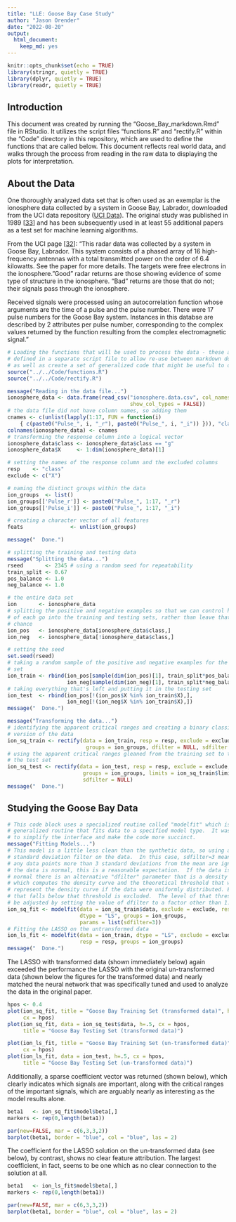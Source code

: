 ```yaml
---
title: "LLE: Goose Bay Case Study"
author: "Jason Orender"
date: "2022-08-20"
output: 
  html_document: 
    keep_md: yes
---
```


```r
knitr::opts_chunk$set(echo = TRUE)
library(stringr, quietly = TRUE)
library(dplyr, quietly = TRUE)
library(readr, quietly = TRUE)
```
## Introduction

This document was created by running the "Goose_Bay_markdown.Rmd" file in
RStudio. It utilizes the script files "functions.R" and "rectify.R" within the
"Code" directory in this repository, which are used to define the functions that
are called below.  This document reflects real world data, and walks through
the process from reading in the raw data to displaying the plots for
interpretation.

## About the Data

One thoroughly analyzed data set that is often used as an exemplar is the
ionosphere data collected by a system in Goose Bay, Labrador, downloaded from
the UCI data repository (<a href="http://archive.ics.uci.edu/ml/datasets/Ionosphere">UCI Data</a>). The original study was published in 1989 [<a href="https://www.jhuapl.edu/Content/techdigest/pdf/V10-N03/10-03-Sigillito_Class.pdf">33</a>] and has been subsequently used in at least 55 additional papers as a test set
for machine learning algorithms.

From the UCI page [<a href="http://archive.ics.uci.edu/ml/index.php">32</a>]:
"This radar data was collected by a system in Goose Bay, Labrador. This system
consists of a phased array of 16 high-frequency antennas with a total
transmitted power on the order of 6.4 kilowatts. See the paper for more details.
The targets were free electrons in the ionosphere. "Good" radar returns are
those showing evidence of some type of structure in the ionosphere. "Bad"
returns are those that do not; their signals pass through the ionosphere.

Received signals were processed using an autocorrelation function whose
arguments are the time of a pulse and the pulse number. There were 17 pulse
numbers for the Goose Bay system. Instances in this databse are described by 2
attributes per pulse number, corresponding to the complex values returned by the
function resulting from the complex electromagnetic signal."

```r
# Loading the functions that will be used to process the data - these are
# defined in a separate script file to allow re-use between markdown documents
# as well as create a set of generalized code that might be useful to others.
source("../../Code/functions.R")
source("../../Code/rectify.R")
```

```r
message("Reading in the data file...")
ionosphere_data <- data.frame(read_csv("ionosphere.data.csv", col_names = FALSE,
                                       show_col_types = FALSE))
# the data file did not have column names, so adding them
cnames <- c(unlist(lapply(1:17, FUN = function(i)
    { c(paste0("Pulse_", i, "_r"), paste0("Pulse_", i, "_i")) })), "class")
colnames(ionosphere_data) <- cnames
# transforming the response column into a logical vector
ionosphere_data$class <- ionosphere_data$class == "g"
ionosphere_data$X     <- 1:dim(ionosphere_data)[1]

# setting the names of the response column and the excluded columns
resp    <- "class"
exclude <- c("X")

# naming the distinct groups within the data
ion_groups  <- list()
ion_groups[['Pulse_r']] <- paste0("Pulse_", 1:17, "_r")
ion_groups[['Pulse_i']] <- paste0("Pulse_", 1:17, "_i")

# creating a character vector of all features
feats               <- unlist(ion_groups)

message("  Done.")

# splitting the training and testing data
message("Splitting the data...")
rseed       <- 2345 # using a random seed for repeatability
train_split <- 0.67
pos_balance <- 1.0
neg_balance <- 1.0

# the entire data set
ion       <- ionosphere_data
# splitting the positive and negative examples so that we can control how many
# of each go into the training and testing sets, rather than leave that to
# chance
ion_pos   <- ionosphere_data[ionosphere_data$class,]
ion_neg   <- ionosphere_data[!ionosphere_data$class,]

# setting the seed
set.seed(rseed)
# taking a random sample of the positive and negative examples for the training
# set
ion_train <- rbind(ion_pos[sample(dim(ion_pos)[1], train_split*pos_balance*dim(ion_pos)[1]),],
                   ion_neg[sample(dim(ion_neg)[1], train_split*neg_balance*dim(ion_neg)[1]),])
# taking everything that's left and putting it in the testing set
ion_test  <- rbind(ion_pos[!(ion_pos$X %in% ion_train$X),],
                   ion_neg[!(ion_neg$X %in% ion_train$X),])
message("  Done.")

message("Transforming the data...")
# identifying the apparent critical ranges and creating a binary classified
# version of the data
ion_sq_train <- rectify(data = ion_train, resp = resp, exclude = exclude,
                         groups = ion_groups, dfilter = NULL, sdfilter = NULL)
# using the apparent critical ranges gleaned from the training set to transform
# the test set
ion_sq_test <- rectify(data = ion_test, resp = resp, exclude = exclude,
                        groups = ion_groups, limits = ion_sq_train$limits,
                        sdfilter = NULL)
message("  Done.")

```

## Studying the Goose Bay Data

```r
# This code block uses a specialized routine called "modelfit" which is a
# generalized routine that fits data to a specified model type.  It was made
# to simplify the interface and make the code more succinct.
message("Fitting Models...")
# This model is a little less clean than the synthetic data, so using a
# standard deviation filter on the data.  In this case, sdfilter=3 means that
# any data points more than 3 standard deviations from the mean are ignored. If
# the data is normal, this is a reasonable expectation.  If the data is not
# normal there is an alternative "dfilter" parameter that is a density filter
# which computes the density curve and the theoretical threshold that would
# represent the density curve if the data were uniformly distributed. Everything
# that falls below that threshold is excluded.  The level of that threshold can
# be adjusted by setting the value of dfilter to a factor other than 1.0.
ion_sq_fit <- modelfit(data = ion_sq_train$data, exclude = exclude, resp = resp,
                       dtype = "LS", groups = ion_groups,
                       params = list(sdfilter=3))
# Fitting the LASSO on the untransformed data
ion_ls_fit <- modelfit(data = ion_train, dtype = "LS", exclude = exclude,
                       resp = resp, groups = ion_groups)
message("  Done.")
```
The LASSO with transformed data (shown immediately below) again exceeded the
performance the LASSO with the original un-transformed data (shown below the
figures for the transformed data) and nearly matched the neural network that was
specifically tuned and used to analyze the data in the original paper.

```r
hpos <- 0.4
plot(ion_sq_fit, title = "Goose Bay Training Set (transformed data)", h=.5,
     cx = hpos)
plot(ion_sq_fit, data = ion_sq_test$data, h=.5, cx = hpos,
     title = "Goose Bay Testing Set (transformed data)")
```

```r
plot(ion_ls_fit, title = "Goose Bay Training Set (un-transformed data)", h=.5,
     cx = hpos)
plot(ion_ls_fit, data = ion_test, h=.5, cx = hpos,
     title = "Goose Bay Testing Set (un-transformed data)")
```

Additionally, a sparse coefficient vector was returned (shown below), which
clearly indicates which signals are important, along with the critical ranges of
the important signals, which are arguably nearly as interesting as the model
results alone.

```r
beta1   <- ion_sq_fit$model$beta[,]
markers <- rep(0,length(beta1))

par(new=FALSE, mar = c(6,3,3,2))
barplot(beta1, border = "blue", col = "blue", las = 2)
```

The coefficient for the LASSO solution on the un-transformed data (see below),
by contrast, shows no clear feature attribution.  The largest coefficient, in
fact, seems to be one which as no clear connection to the solution at all.

```r
beta1   <- ion_ls_fit$model$beta[,]
markers <- rep(0,length(beta1))

par(new=FALSE, mar = c(6,3,3,2))
barplot(beta1, border = "blue", col = "blue", las = 2)
```

